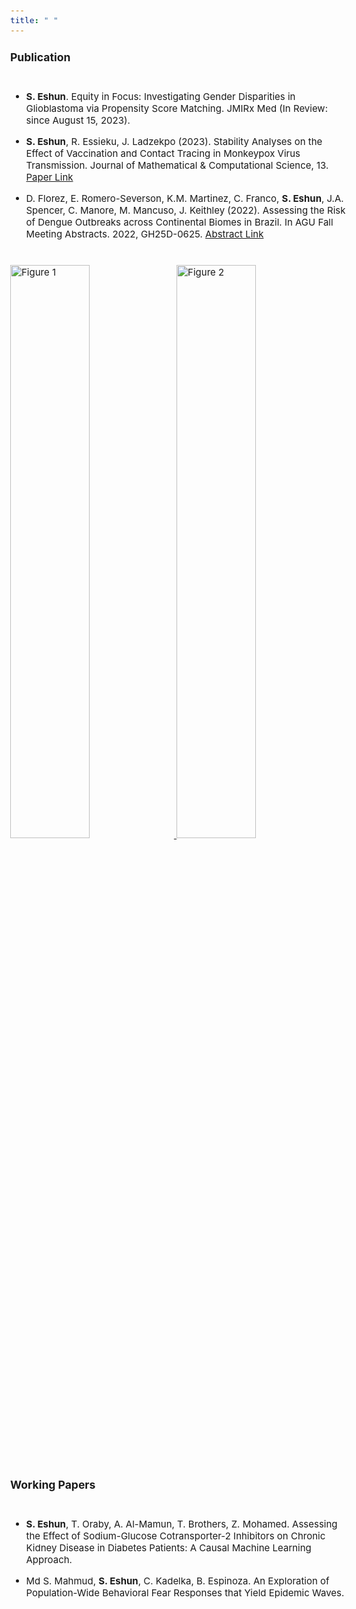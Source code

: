 ```yaml
---
title: " "
---
```


<style>
body {
    font-size: 15px;
}
nav button {
    all: unset;
}
body > button { 
}
</style>

### Publication

<div style="height: 10px;"></div>

- **S. Eshun**. Equity in Focus: Investigating Gender Disparities in Glioblastoma via Propensity Score Matching. JMIRx Med (In Review: since August 15, 2023).

- **S. Eshun**, R. Essieku, J. Ladzekpo (2023). Stability Analyses on the Effect of Vaccination and Contact Tracing in Monkeypox Virus Transmission. Journal of Mathematical \& Computational Science, 13. [Paper Link](https://doi.org/10.28919/jmcs/8038)

- D. Florez, E. Romero-Severson, K.M. Martinez, C. Franco, **S. Eshun**, J.A. Spencer, C. Manore, M. Mancuso, J. Keithley (2022). Assessing the Risk of Dengue Outbreaks across Continental Biomes in Brazil. In AGU Fall Meeting Abstracts. 2022, GH25D-0625. [Abstract Link](https://ui.adsabs.harvard.edu/abs/2022AGUFMGH25D0625F/abstract)

<div style="height: 10px;"></div>


[![Figure 1](imgs/figure-3c.png){width=48.5% margin-right=2%} ![Figure 2](imgs/figure-3a.png){width=48.5%}](https://doi.org/10.28919/jmcs/8038)


<div style="height: 10px;"></div>

### Working Papers

<div style="height: 10px;"></div>

- **S. Eshun**, T. Oraby, A. Al-Mamun, T. Brothers, Z. Mohamed. Assessing the Effect of Sodium-Glucose Cotransporter-2 Inhibitors on Chronic Kidney Disease in Diabetes Patients: A Causal Machine Learning Approach.

- Md S. Mahmud, **S. Eshun**, C. Kadelka, B. Espinoza. An Exploration of Population-Wide Behavioral Fear Responses that Yield Epidemic Waves.





<!-- <div style="display: flex; justify-content: space-between;">
  <img src="imgs/figure-3c.png" alt="Figure 1" style="width: 48.5%; margin-right: 2%;">
  <img src="imgs/figure-3a.png" alt="Figure 2" style="width: 48.5%;">
</div> -->

<!-- ::: {.figure}
![Figure 1](imgs/figure-3c.png){width=48.5% margin-right=2%}
![Figure 2](imgs/figure-3a.png){width=48.5%}

*Detailed information, visit [Effect of Vaccination and Contact Tracing in MpoX](https://doi.org/10.28919/jmcs/8038).*
:::-->
